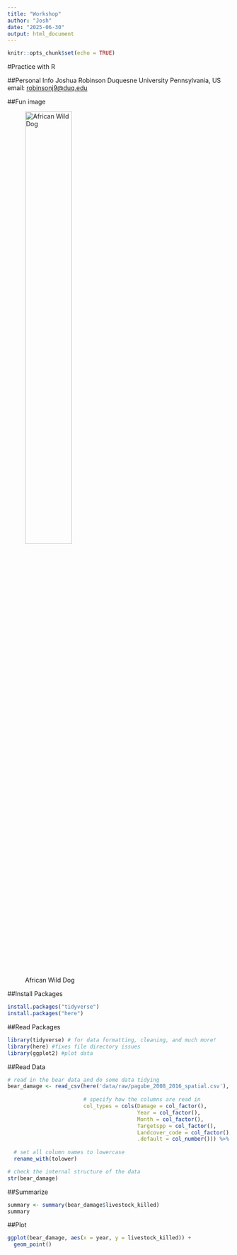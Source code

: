 ```yaml
---
title: "Workshop"
author: "Josh"
date: "2025-06-30"
output: html_document
---
```


```r
knitr::opts_chunk$set(echo = TRUE)
```

#Practice with R

##Personal Info
Joshua Robinson
Duquesne University
Pennsylvania, US
email: [robinsonj9@duq.edu](robinsonj9@duq.edu)

##Fun image

![African Wild Dog](C:/Users/aipnurse2/OneDrive - Duquesne University/Pictures/background/African-WIld-Dog-1.jpg){width=50%}

##Install Packages
```r
install.packages("tidyverse")
install.packages("here")
```


##Read Packages
```r

library(tidyverse) # for data formatting, cleaning, and much more!
library(here) #fixes file directory issues
library(ggplot2) #plot data

```

##Read Data
```r

# read in the bear data and do some data tidying
bear_damage <- read_csv(here('data/raw/pagube_2008_2016_spatial.csv'),
                        
                        # specify how the columns are read in
                        col_types = cols(Damage = col_factor(),
                                         Year = col_factor(),
                                         Month = col_factor(),
                                         Targetspp = col_factor(),
                                         Landcover_code = col_factor(),
                                         .default = col_number())) %>% 
  
  # set all column names to lowercase
  rename_with(tolower)

# check the internal structure of the data 
str(bear_damage)

```
##Summarize
```r
summary <- summary(bear_damage$livestock_killed)
summary
```

##Plot
```r
ggplot(bear_damage, aes(x = year, y = livestock_killed)) +
  geom_point()
```

